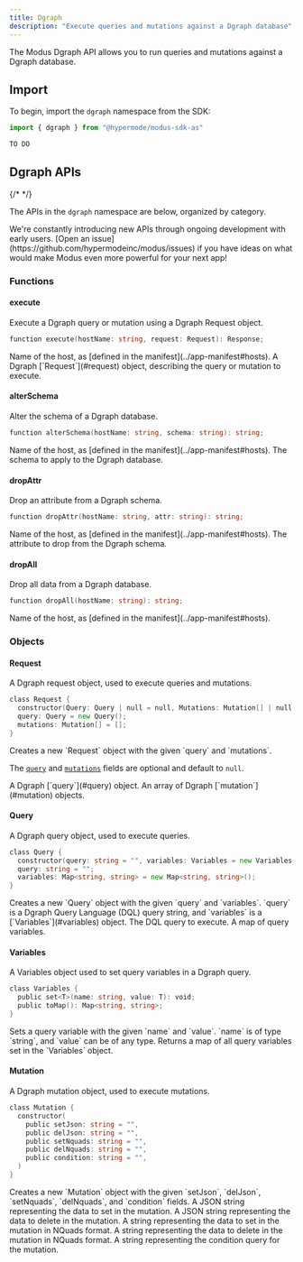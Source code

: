 ```yaml
---
title: Dgraph
description: "Execute queries and mutations against a Dgraph database"
---
```


The Modus Dgraph API allows you to run queries and mutations against a Dgraph database.

## Import

To begin, import the `dgraph` namespace from the SDK:

<CodeGroup>

```ts AssemblyScript
import { dgraph } from "@hypermode/modus-sdk-as"
```

```go Go
TO DO
```

</CodeGroup>

## Dgraph APIs

{/* <!-- vale Google.Headings = NO --> */}

The APIs in the `dgraph` namespace are below, organized by category.

<Tip>
  We're constantly introducing new APIs through ongoing development with early users. [Open an
  issue](https://github.com/hypermodeinc/modus/issues) if you have ideas on what would make Modus even more powerful for
  your next app!
</Tip>

### Functions

#### execute

Execute a Dgraph query or mutation using a Dgraph Request object.

```go
function execute(hostName: string, request: Request): Response;
```

<ResponseField name="hostName" type="string" required>
  Name of the host, as [defined in the manifest](../app-manifest#hosts).
</ResponseField>

<ResponseField name="request" type="Request" required>
  A Dgraph [`Request`](#request) object, describing the query or mutation to execute.
</ResponseField>

#### alterSchema

Alter the schema of a Dgraph database.

```go
function alterSchema(hostName: string, schema: string): string;
```

<ResponseField name="hostName" type="string" required>
  Name of the host, as [defined in the manifest](../app-manifest#hosts).
</ResponseField>

<ResponseField name="schema" type="string" required>
  The schema to apply to the Dgraph database.
</ResponseField>

#### dropAttr

Drop an attribute from a Dgraph schema.

```go
function dropAttr(hostName: string, attr: string): string;
```

<ResponseField name="hostName" type="string" required>
  Name of the host, as [defined in the manifest](../app-manifest#hosts).
</ResponseField>

<ResponseField name="attr" type="string" required>
  The attribute to drop from the Dgraph schema.
</ResponseField>

#### dropAll

Drop all data from a Dgraph database.

```go
function dropAll(hostName: string): string;
```

<ResponseField name="hostName" type="string" required>
  Name of the host, as [defined in the manifest](../app-manifest#hosts).
</ResponseField>

### Objects

#### Request

A Dgraph request object, used to execute queries and mutations.

```go
class Request {
  constructor(Query: Query | null = null, Mutations: Mutation[] | null = null);
  query: Query = new Query();
  mutations: Mutation[] = [];
}
```

<ResponseField name="new dgraph.Request(query, mutations)">
  Creates a new `Request` object with the given `query` and `mutations`.

The [`query`](#query) and [`mutations`](#mutation) fields are optional and default to `null`.

</ResponseField>

<ResponseField name="query" type="Query">
  A Dgraph [`query`](#query) object.
</ResponseField>

<ResponseField name="mutations" type="Mutation[]">
  An array of Dgraph [`mutation`](#mutation) objects.
</ResponseField>

#### Query

A Dgraph query object, used to execute queries.

```go
class Query {
  constructor(query: string = "", variables: Variables = new Variables());
  query: string = "";
  variables: Map<string, string> = new Map<string, string>();
}
```

<ResponseField name="new dgraph.Query(query, variables)">
  Creates a new `Query` object with the given `query` and `variables`. `query` is a Dgraph Query Language (DQL) query
  string, and `variables` is a [`Variables`](#variables) object.
</ResponseField>

<ResponseField name="query" type="string">
  The DQL query to execute.
</ResponseField>

<ResponseField name="variables" type="Map<string, string>">
  A map of query variables.
</ResponseField>

#### Variables

A Variables object used to set query variables in a Dgraph query.

```go
class Variables {
  public set<T>(name: string, value: T): void;
  public toMap(): Map<string, string>;
}
```

<ResponseField name="Variables.set(name, value)">
  Sets a query variable with the given `name` and `value`. `name` is of type `string`, and `value` can be of any type.
</ResponseField>

<ResponseField name="Variables.toMap()">
  Returns a map of all query variables set in the `Variables` object.
</ResponseField>

#### Mutation

A Dgraph mutation object, used to execute mutations.

```go
class Mutation {
  constructor(
    public setJson: string = "",
    public delJson: string = "",
    public setNquads: string = "",
    public delNquads: string = "",
    public condition: string = "",
  )
}
```

<ResponseField name="new dgraph.Mutation(setJson, delJson, setNquads, delNquads, condition)">
  Creates a new `Mutation` object with the given `setJson`, `delJson`, `setNquads`, `delNquads`, and `condition` fields.
</ResponseField>

<ResponseField name="setJson" type="string">
  A JSON string representing the data to set in the mutation.
</ResponseField>

<ResponseField name="delJson" type="string">
  A JSON string representing the data to delete in the mutation.
</ResponseField>

<ResponseField name="setNquads" type="string">
  A string representing the data to set in the mutation in NQuads format.
</ResponseField>

<ResponseField name="delNquads" type="string">
  A string representing the data to delete in the mutation in NQuads format.
</ResponseField>

<ResponseField name="condition" type="string">
  A string representing the condition query for the mutation.
</ResponseField>
